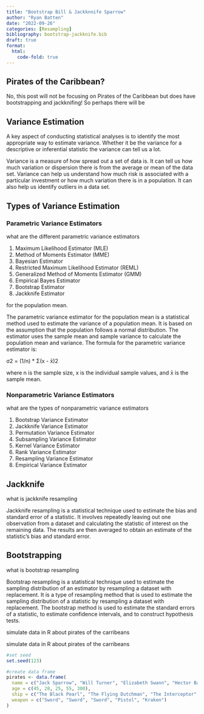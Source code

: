 ```yaml
---
title: "Bootstrap Bill & Jackknnife Sparrow"
author: "Ryan Batten"
date: "2022-09-26"
categories: [Resampling]
bibliography: bootstrap-jackknife.bib
draft: true
format: 
  html:
    code-fold: true
---
```


## Pirates of the Caribbean?

No, this post will not be focusing on Pirates of the Caribbean but does have bootstrapping and jackknifing! So perhaps there will be

## Variance Estimation

A key aspect of conducting statistical analyses is to identify the most appropriate way to estimate variance. Whether it be the variance for a descriptive or inferential statistic the variance can tell us a lot.

Variance is a measure of how spread out a set of data is. It can tell us how much variation or dispersion there is from the average or mean of the data set. Variance can help us understand how much risk is associated with a particular investment or how much variation there is in a population. It can also help us identify outliers in a data set.

## Types of Variance Estimation

### Parametric Variance Estimators

what are the different parametric variance estimators

1.  Maximum Likelihood Estimator (MLE)
2.  Method of Moments Estimator (MME)
3.  Bayesian Estimator
4.  Restricted Maximum Likelihood Estimator (REML)
5.  Generalized Method of Moments Estimator (GMM)
6.  Empirical Bayes Estimator
7.  Bootstrap Estimator
8.  Jackknife Estimator

for the population mean.

The parametric variance estimator for the population mean is a statistical method used to estimate the variance of a population mean. It is based on the assumption that the population follows a normal distribution. The estimator uses the sample mean and sample variance to calculate the population mean and variance. The formula for the parametric variance estimator is:

σ2 = (1/n) \* Σ(x - x̄)2

where n is the sample size, x is the individual sample values, and x̄ is the sample mean.

### Nonparametric Variance Estimators

what are the types of nonparametric variance estimators

1.  Bootstrap Variance Estimator
2.  Jackknife Variance Estimator
3.  Permutation Variance Estimator
4.  Subsampling Variance Estimator
5.  Kernel Variance Estimator
6.  Rank Variance Estimator
7.  Resampling Variance Estimator
8.  Empirical Variance Estimator

## Jackknife

what is jackknife resampling

Jackknife resampling is a statistical technique used to estimate the bias and standard error of a statistic. It involves repeatedly leaving out one observation from a dataset and calculating the statistic of interest on the remaining data. The results are then averaged to obtain an estimate of the statistic's bias and standard error.

## Bootstrapping

what is bootstrap resampling

Bootstrap resampling is a statistical technique used to estimate the sampling distribution of an estimator by resampling a dataset with replacement. It is a type of resampling method that is used to estimate the sampling distribution of a statistic by resampling a dataset with replacement. The bootstrap method is used to estimate the standard errors of a statistic, to estimate confidence intervals, and to construct hypothesis tests.

simulate data in R about pirates of the carribeans

simulate data in R about pirates of the carribeans

```r
#set seed
set.seed(123)

#create data frame
pirates <- data.frame(
  name = c("Jack Sparrow", "Will Turner", "Elizabeth Swann", "Hector Barbossa", "Davy Jones"),
  age = c(45, 28, 25, 55, 300),
  ship = c("The Black Pearl", "The Flying Dutchman", "The Interceptor", "The Black Pearl", "The Flying Dutchman"),
  weapon = c("Sword", "Sword", "Sword", "Pistol", "Kraken")
)

```
